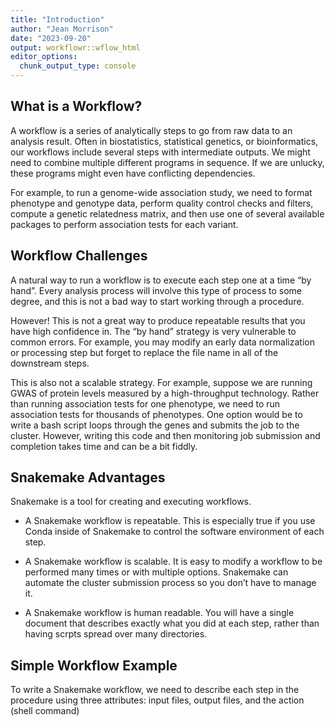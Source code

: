 ```yaml
---
title: "Introduction"
author: "Jean Morrison"
date: "2023-09-20"
output: workflowr::wflow_html
editor_options:
  chunk_output_type: console
---
```


## What is a Workflow?

A workflow is a series of analytically steps to go from raw data to an analysis result. Often in biostatistics, statistical genetics, or bioinformatics, our workflows include several steps with intermediate outputs. We might need to combine multiple different programs in sequence. If we are unlucky, these programs might even have conflicting dependencies. 

For example, to run a genome-wide association study, we need to format phenotype and genotype data, perform quality control checks and filters, compute a genetic relatedness matrix, and then use one of several available packages to perform association tests for each variant.

## Workflow Challenges

A natural way to run a workflow is to execute each step one at a time "by hand". Every analysis process will involve this type of process to some degree, and this is not a bad way to start working through a procedure.

However! This is not a great way to produce repeatable results that you have high confidence in. The "by hand" strategy is very vulnerable to common errors. For example, you may modify an early data normalization or processing step but forget to replace the file name in all of the downstream steps. 

This is also not a scalable strategy. For example, suppose we are running GWAS of protein levels measured by a high-throughput technology. Rather than running association tests for one phenotype, we need to run association tests for thousands of phenotypes. One option would be to write a bash script loops through the genes and submits the job to the cluster. However, writing this code and then monitoring job submission and completion takes time and can be a bit fiddly. 

## Snakemake Advantages

Snakemake is a tool for creating and executing workflows. 

+ A Snakemake workflow is repeatable. This is especially true if you use Conda inside of Snakemake to control the software environment of each step.

+ A Snakemake workflow is scalable. It is easy to modify a workflow to be performed many times or with multiple options. Snakemake can automate the cluster submission process so you don't have to manage it.

+ A Snakemake workflow is human readable. You will have a single document that describes exactly what you did at each step, rather than having scrpts spread over many directories.


## Simple Workflow Example

To write a Snakemake workflow, we need to describe each step in the procedure using three attributes: input files, output files, and the action (shell command) 

